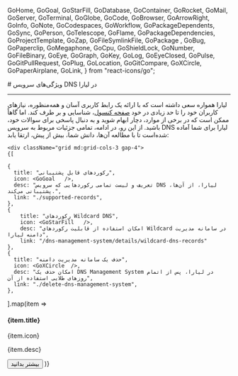 
  GoHome,
  GoGoal,
  GoStarFill,
  GoDatabase,
  GoContainer,
  GoRocket,
  GoMail,
  GoServer,
  GoTerminal,
  GoGlobe,
  GoCode,
  GoBrowser,
  GoArrowRight,
  GoInfo,
  GoNote,
  GoCodespaces,
  GoWorkflow,
  GoPackageDependents,
  GoSync,
  GoPerson,
  GoTelescope,
  GoFlame,
  GoPackageDependencies,
  GoProjectTemplate,
  GoZap,
  GoFileSymlinkFile,
  GoPackage ,
  GoBug,
  GoPaperclip,
  GoMegaphone,
  GoCpu,
  GoShieldLock,
  GoNumber,
  GoFileBinary,
  GoEye,
  GoGraph,
  GoKey,
  GoLog,
  GoEyeClosed,
  GoPulse,
  GoGitPullRequest,
  GoPlug,
  GoLocation,
  GoGitCompare,
  GoXCircle,
  GoPaperAirplane,
  GoLink,
} from "react-icons/go";


<Layout>
<Head>
<title>مستندات ویژگی‌های سرویس  DNS - لیارا</title>
<meta property="og:title" content="مستندات خدمات رایانش ابری لیارا" />
<meta property="og:description" content="مستندات آشنایی با ویژگی‌های سرویس DNS"  />
<meta property="og:image" content="https://files.liara.ir/liara/logos/liara-poster.jpg" />
</Head>
# ویژگی‌های سرویس  DNS در لیارا
<hr className="mb-2" />
لیارا همواره سعی داشته است که با 
ارائه یک رابط کاربری آسان و همه‌منظوره، نیازهای کاربران خود را تا حد زیادی در خود <a href="https://console.liara.ir" className="text-[#2196f3] ">صفحه کنسول</a>، شناسایی و بر طرف کند. اما گاهاً ممکن است که در برخی از موارد، دچار ابهام شوید و به دنبال پاسخی
برای سوالات خود، باشید.
از این رو، در ادامه، تمامی جزئیات مربوط به سرویس DNS لیارا برای شما آماده شده‌است تا با مطالعه آن‌ها، دانش شما، بیش از پیش، ارتقا یابد:

<div className="h-6" />

    <div className="grid md:grid-cols-3 gap-4">
    {[

    {
      title: "رکوردهای قابل پشتیبانی",
      icon: <GoGoal   />,
      desc: "تعریف و لیست تمامی رکوردهایی که سرویس DNS لیارا، از آن‌ها، پشتیبانی می‌کند.",
      link: "./supported-records",
    },
    {
        title: "رکوردهای Wildcard DNS",
        icon: <GoStarFill   />,
        desc: "امکان استفاده از قابلیت رکوردهای Wildcard در سامانه مدیریت دامنه لیارا",
        link: "/dns-management-system/details/wildcard-dns-records"
    },
    {
      title: "حذف یک سامانه مدیریت دامنه",
      icon: <GoXCircle  />,
      desc: "امکان حذف یک DNS Management System در لیارا، پس از اتمام روزهای طلایی استفاده از آن",
      link: "./delete-dns-management-system",
    },
].map(item =>
        <Card className="min-h-[180px] flex flex-col justify-between items-start w-full">
        <div>
            <div className="flex items-center justify-between gap-3">
            <h4>
                {item.title}
            </h4>
            <div className="bg-[#222] text-white p-1 rounded-md">
                {item.icon}
            </div>
            </div>
            <p align='justify' className="text-[gray] leading-6 text-[14px] mt-3">
            {item.desc}
            </p>
        </div>
        <Link href={item.link}>
        <Button variant="link" href={item.link}>بیشتر بدانید</Button>
        </Link>
        </Card>
    )}
    </div>

</Layout>